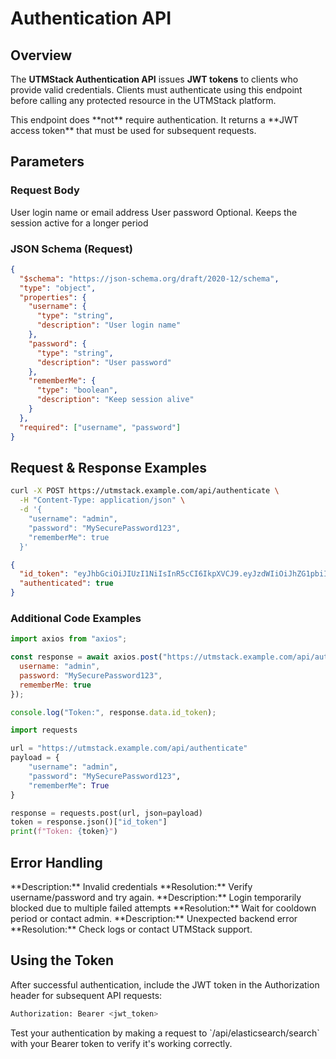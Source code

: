 # Authentication API


## Overview

The **UTMStack Authentication API** issues **JWT tokens** to clients who provide valid credentials. Clients must authenticate using this endpoint before calling any protected resource in the UTMStack platform.

<Note>
This endpoint does **not** require authentication. It returns a **JWT access token** that must be used for subsequent requests.
</Note>


## Parameters

### Request Body

<ParamField body="username" type="string" required>
  User login name or email address
</ParamField>

<ParamField body="password" type="string" required>
  User password
</ParamField>

<ParamField body="rememberMe" type="boolean" default="false">
  Optional. Keeps the session active for a longer period
</ParamField>

### JSON Schema (Request)

```json
{
  "$schema": "https://json-schema.org/draft/2020-12/schema",
  "type": "object",
  "properties": {
    "username": { 
      "type": "string", 
      "description": "User login name" 
    },
    "password": { 
      "type": "string", 
      "description": "User password" 
    },
    "rememberMe": { 
      "type": "boolean", 
      "description": "Keep session alive" 
    }
  },
  "required": ["username", "password"]
}
```


## Request & Response Examples

<RequestExample>

```bash Request
curl -X POST https://utmstack.example.com/api/authenticate \
  -H "Content-Type: application/json" \
  -d '{
    "username": "admin",
    "password": "MySecurePassword123",
    "rememberMe": true
  }'
```

</RequestExample>

<ResponseExample>

```json Response
{
  "id_token": "eyJhbGciOiJIUzI1NiIsInR5cCI6IkpXVCJ9.eyJzdWIiOiJhZG1pbiIsImF1dGgiOiJST0xFX0FETUlOIiwiZXhwIjoxNjM0NTQ3MjAwfQ.signature",
  "authenticated": true
}
```

</ResponseExample>

### Additional Code Examples

<CodeGroup>

```javascript Node.js
import axios from "axios";

const response = await axios.post("https://utmstack.example.com/api/authenticate", {
  username: "admin",
  password: "MySecurePassword123",
  rememberMe: true
});

console.log("Token:", response.data.id_token);
```

```python Python
import requests

url = "https://utmstack.example.com/api/authenticate"
payload = {
    "username": "admin",
    "password": "MySecurePassword123",
    "rememberMe": True
}

response = requests.post(url, json=payload)
token = response.json()["id_token"]
print(f"Token: {token}")
```

</CodeGroup>


## Error Handling

<AccordionGroup>
  <Accordion title="401 Unauthorized">
    **Description:** Invalid credentials  
    **Resolution:** Verify username/password and try again.
  </Accordion>

  <Accordion title="403 Forbidden">
    **Description:** Login temporarily blocked due to multiple failed attempts  
    **Resolution:** Wait for cooldown period or contact admin.
  </Accordion>

  <Accordion title="500 Internal Server Error">
    **Description:** Unexpected backend error  
    **Resolution:** Check logs or contact UTMStack support.
  </Accordion>
</AccordionGroup>


## Using the Token

After successful authentication, include the JWT token in the Authorization header for subsequent API requests:

```bash
Authorization: Bearer <jwt_token>
```

<Tip>
Test your authentication by making a request to `/api/elasticsearch/search` with your Bearer token to verify it's working correctly.
</Tip>

